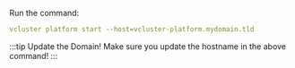 Run the command:

```yaml
vcluster platform start --host=vcluster-platform.mydomain.tld
```

:::tip Update the Domain!
Make sure you update the hostname in the above command!
:::
